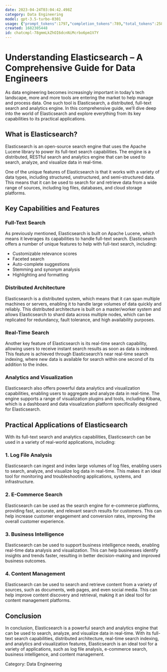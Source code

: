```yaml
---
date: 2023-04-24T03:04:42.498Z
category: Data Engineering
model: gpt-3.5-turbo-0301
usage: {"prompt_tokens":1797,"completion_tokens":789,"total_tokens":2586}
created: 1682305448
id: chatcmpl-78gmmLkZhOI6dcnNiMcrbo6pm1V7Y
---
```


# Understanding Elasticsearch – A Comprehensive Guide for Data Engineers

As data engineering becomes increasingly important in today’s tech landscape, more and more tools are entering the market to help manage and process data. One such tool is Elasticsearch, a distributed, full-text search and analytics engine. In this comprehensive guide, we’ll dive deep into the world of Elasticsearch and explore everything from its key capabilities to its practical applications.

## What is Elasticsearch?

Elasticsearch is an open-source search engine that uses the Apache Lucene library to power its full-text search capabilities. The engine is a distributed, RESTful search and analytics engine that can be used to search, analyze, and visualize data in real-time.

One of the unique features of Elasticsearch is that it works with a variety of data types, including structured, unstructured, and semi-structured data. This means that it can be used to search for and retrieve data from a wide range of sources, including log files, databases, and cloud storage platforms.

## Key Capabilities and Features 

### Full-Text Search

As previously mentioned, Elasticsearch is built on Apache Lucene, which means it leverages its capabilities to handle full-text search. Elasticsearch offers a number of unique features to help with full-text search, including:

- Customizable relevance scores
- Faceted search
- Auto-complete suggestions
- Stemming and synonym analysis
- Highlighting and formatting 

### Distributed Architecture

Elasticsearch is a distributed system, which means that it can span multiple machines or servers, enabling it to handle large volumes of data quickly and reliably. This distributed architecture is built on a master/worker system and allows Elasticsearch to shard data across multiple nodes, which can be replicated for redundancy, fault tolerance, and high availability purposes.

### Real-Time Search 

Another key feature of Elasticsearch is its real-time search capability, allowing users to receive instant search results as soon as data is indexed. This feature is achieved through Elasticsearch’s near real-time search indexing, where new data is available for search within one second of its addition to the index.

### Analytics and Visualization 

Elasticsearch also offers powerful data analytics and visualization capabilities, enabling users to aggregate and analyze data in real-time. The engine supports a range of visualization plugins and tools, including Kibana, which is a dashboard and data visualization platform specifically designed for Elasticsearch.

## Practical Applications of Elasticsearch 

With its full-text search and analytics capabilities, Elasticsearch can be used in a variety of real-world applications, including:

### 1. Log File Analysis 

Elasticsearch can ingest and index large volumes of log files, enabling users to search, analyze, and visualize log data in real-time. This makes it an ideal tool for monitoring and troubleshooting applications, systems, and infrastructure.

### 2. E-Commerce Search 

Elasticsearch can be used as the search engine for e-commerce platforms, providing fast, accurate, and relevant search results for customers. This can help increase customer engagement and conversion rates, improving the overall customer experience.

### 3. Business Intelligence 

Elasticsearch can be used to support business intelligence needs, enabling real-time data analysis and visualization. This can help businesses identify insights and trends faster, resulting in better decision-making and improved business outcomes.

### 4. Content Management 

Elasticsearch can be used to search and retrieve content from a variety of sources, such as documents, web pages, and even social media. This can help improve content discovery and retrieval, making it an ideal tool for content management platforms.

## Conclusion

In conclusion, Elasticsearch is a powerful search and analytics engine that can be used to search, analyze, and visualize data in real-time. With its full-text search capabilities, distributed architecture, real-time search indexing, and analytics and visualization features, Elasticsearch is an ideal tool for a variety of applications, such as log file analysis, e-commerce search, business intelligence, and content management.

Category: Data Engineering